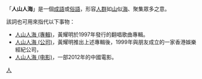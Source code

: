 「'''人山人海'''」是一個[[成語|成語]]或[[俗語|俗語]]，形容[[人群|人群]]如[[山|山]]似[[海|海]]、聚集眾多之意。

該詞也可用來指代以下事物：
* [[人山人海_(專輯)|人山人海 (專輯)]]，黃耀明於1997年發行的翻唱歌曲專輯。
* [[人山人海_(公司)|人山人海 (公司)]]，黃耀明推出上述專輯後，1999年與朋友成立的一家香港娛樂經紀公司，
* [[人山人海_(电影)|人山人海 (电影)]]，一部2012年的中國電影。

{{disambig|人|Cat=四字消歧義}}

[[Category:四字消歧義|人]]
